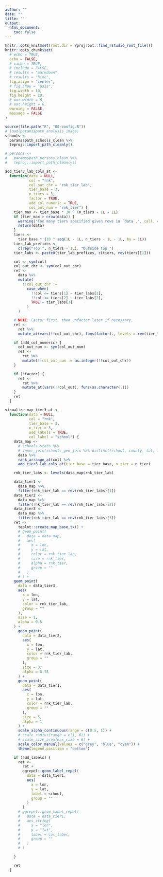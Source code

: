 ```yaml
---
author: ""
date: ""
title: ""
output:
  html_document:
    toc: false
---
```


```r
knitr::opts_knit$set(root.dir = rprojroot::find_rstudio_root_file())
knitr::opts_chunk$set(
  # echo = TRUE,
  echo = FALSE,
  # cache = TRUE,
  # include = FALSE,
  # results = "markdown",
  # results = "hide",
  fig.align = "center",
  # fig.show = "asis",
  fig.width = 10,
  fig.height = 10,
  # out.width = 6,
  # out.height = 6,
  warning = FALSE,
  message = FALSE
)

```

```r
source(file.path("R", "00-config.R"))
# load(params$path_analysis_image)
schools <-
  params$path_schools_clean %>%
  teproj::import_path_cleanly()

# persons <-
#   params$path_persons_clean %>%
#   teproj::import_path_cleanly()

```

```r
add_tier3_lab_cols_at <-
  function(data = NULL,
           col = "rnk",
           col_out_chr = "rnk_tier_lab",
           tier_base = 3,
           n_tiers = 3,
           factor = TRUE,
           add_col_numeric = TRUE,
           col_out_num = "rnk_tier") {
    tier_max <- tier_base * 10 ^ (n_tiers - 1L - 1L)
    if (tier_max > nrow(data)) {
      warning("Too many tiers specified given rows in `data`.", call. = FALSE)
      return(data)
    }
    tiers <-
      tier_base * (10 ^ seq(1L - 1L, n_tiers - 1L - 1L, by = 1L))
    tier_lab_prefixes <-
      c(rep("Top ", n_tiers - 1L), "Outside top ")
    tier_labs <- paste0(tier_lab_prefixes, c(tiers, rev(tiers)[1]))

    col <- sym(col)
    col_out_chr <- sym(col_out_chr)
    ret <-
      data %>%
      mutate(
        !!col_out_chr :=
          case_when(
            !!col <= tiers[1] ~ tier_labs[1],
            !!col <= tiers[2] ~ tier_labs[2],
            TRUE ~ tier_labs[3]
          )
      )

    # NOTE: Factor first, then unfactor later if necessary.
    ret <-
      ret %>%
      mutate_at(vars(!!col_out_chr), funs(factor(., levels = rev(tier_labs))))

    if (add_col_numeric) {
      col_out_num <- sym(col_out_num)
      ret <-
        ret %>%
        mutate(!!col_out_num := as.integer(!!col_out_chr))
    }

    if (!factor) {
      ret <-
        ret %>%
        mutate_at(vars(!!col_out), funs(as.character(.)))
    }
    ret
  }

visualize_map_tier3_at <-
  function(data = NULL,
           col = "rnk",
           tier_base = 3,
           n_tier = 3,
           add_labels = TRUE,
           col_label = "school") {
    data_map <-
      # schools_stats %>%
      # inner_join(schools_geo_join %>% distinct(school, county, lat, lon), by = c("school")) %>%
      data %>%
      rank_arrange_at(col) %>%
      add_tier3_lab_cols_at(tier_base = tier_base, n_tier = n_tier)

    rnk_tier_labs <- levels(data_map$rnk_tier_lab)

    data_tier1 <-
      data_map %>%
      filter(rnk_tier_lab == rev(rnk_tier_labs)[1])
    data_tier2 <-
      data_map %>%
      filter(rnk_tier_lab == rev(rnk_tier_labs)[2])
    data_tier3 <-
      data_map %>%
      filter(rnk_tier_lab == rev(rnk_tier_labs)[3])
    ret <-
      teplot::create_map_base_tx() +
      # geom_point(
      #   data = data_map,
      #   aes(
      #     x = lon,
      #     y = lat,
      #     color = rnk_tier_lab,
      #     size = rnk_tier,
      #     alpha = rnk_tier,
      #     group = ""
      #   )
      # ) +
    geom_point(
      data = data_tier3,
      aes(
        x = lon,
        y = lat,
        color = rnk_tier_lab,
        group = ""
      ),
      size = 1,
      alpha = 0.5
    ) +
      geom_point(
        data = data_tier2,
        aes(
          x = lon,
          y = lat,
          color = rnk_tier_lab,
          group = ""
        ),
        size = 3,
        alpha = 0.75
      ) +
      geom_point(
        data = data_tier1,
        aes(
          x = lon,
          y = lat,
          color = rnk_tier_lab,
          group = ""
        ),
        size = 5,
        alpha = 1
      ) +
      scale_alpha_continuous(range = c(0.5, 1)) +
      # scale_radius(range = c(1, 6)) +
      # scale_size_area(max_size = 6) +
      scale_color_manual(values = c("grey", "blue", "cyan")) +
      theme(legend.position = "bottom")

    if (add_labels) {
      ret <-
        ret +
        ggrepel::geom_label_repel(
          data = data_tier1,
          aes(
            x = lon,
            y = lat,
            label = school,
            group = ""
          )
        )
      # ggrepel::geom_label_repel(
      #   data = data_tier1,
      #   aes_string(
      #     x = "lon",
      #     y = "lat",
      #     label = col_label,
      #     group = ""
      #   )
      # )

    }

    ret
  }
```


